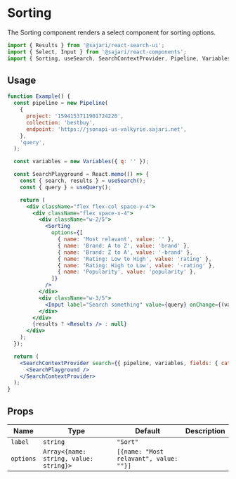 
<SEO title="Sorting" description="The Sorting component renders a select component for sorting options." />

# Sorting

The Sorting component renders a select component for sorting options.

```js
import { Results } from '@sajari/react-search-ui';
import { Select, Input } from '@sajari/react-components';
import { Sorting, useSearch, SearchContextProvider, Pipeline, Variables } from '@sajari/react-hooks';
```

## Usage

```jsx
function Example() {
  const pipeline = new Pipeline(
    {
      project: '1594153711901724220',
      collection: 'bestbuy',
      endpoint: 'https://jsonapi-us-valkyrie.sajari.net',
    },
    'query',
  );

  const variables = new Variables({ q: '' });

  const SearchPlayground = React.memo(() => {
    const { search, results } = useSearch();
    const { query } = useQuery();

    return (
      <div className="flex flex-col space-y-4">
        <div className="flex space-x-4">
          <div className="w-2/5">
            <Sorting
              options={[
                { name: 'Most relavant', value: '' },
                { name: 'Brand: A to Z', value: 'brand' },
                { name: 'Brand: Z to A', value: '-brand' },
                { name: 'Rating: Low to High', value: 'rating' },
                { name: 'Rating: High to Low', value: '-rating' },
                { name: 'Popularity', value: 'popularity' },
              ]}
            />
          </div>
          <div className="w-3/5">
            <Input label="Search something" value={query} onChange={(value) => search(value)} />
          </div>
        </div>
        {results ? <Results /> : null}
      </div>
    );
  });

  return (
    <SearchContextProvider search={{ pipeline, variables, fields: { category: 'brand', title: 'name' } }}>
      <SearchPlayground />
    </SearchContextProvider>
  );
}
```

## Props

| Name      | Type                                   | Default                                | Description |
| --------- | -------------------------------------- | -------------------------------------- | ----------- |
| `label`   | `string`                               | `"Sort"`                               |             |
| `options` | `Array<{name: string, value: string}>` | `[{name: "Most relavant", value: ""}]` |             |
